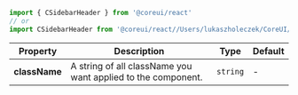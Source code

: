 
```jsx
import { CSidebarHeader } from '@coreui/react'
// or
import CSidebarHeader from '@coreui/react//Users/lukaszholeczek/CoreUI/@coreui/react/packages/coreui-react/src/components/sidebar/CSidebarHeader'
```

| Property | Description | Type | Default |
| --- | --- | --- | --- |
| **className** | A string of all className you want applied to the component. | `string` | - |
